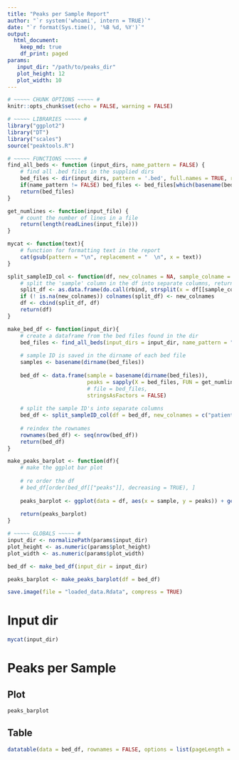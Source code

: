 ```yaml
---
title: "Peaks per Sample Report"
author: "`r system('whoami', intern = TRUE)`"
date: "`r format(Sys.time(), '%B %d, %Y')`"
output:
  html_document:
    keep_md: true
    df_print: paged
params:
   input_dir: "/path/to/peaks_dir"
   plot_height: 12
   plot_width: 10
---
```


```r
# ~~~~~ CHUNK OPTIONS ~~~~~ # 
knitr::opts_chunk$set(echo = FALSE, warning = FALSE)

# ~~~~~ LIBRARIES ~~~~~ # 
library("ggplot2")
library("DT")
library("scales")
source("peaktools.R")

# ~~~~~ FUNCTIONS ~~~~~ # 
find_all_beds <- function (input_dirs, name_pattern = FALSE) {
    # find all .bed files in the supplied dirs
    bed_files <- dir(input_dirs, pattern = '.bed', full.names = TRUE, recursive = TRUE)
    if(name_pattern != FALSE) bed_files <- bed_files[which(basename(bed_files) %in% as.character(name_pattern))]
    return(bed_files)
}

get_numlines <- function(input_file) {
    # count the number of lines in a file
    return(length(readLines(input_file)))
}

mycat <- function(text){
    # function for formatting text in the report
    cat(gsub(pattern = "\n", replacement = "  \n", x = text))
}

split_sampleID_col <- function(df, new_colnames = NA, sample_colname = "sample", split_char = "-"){
    # split the 'sample' column in the df into separate columns, return the new df with all columns
    split_df <- as.data.frame(do.call(rbind, strsplit(x = df[[sample_colname]], split = split_char)))
    if (! is.na(new_colnames)) colnames(split_df) <- new_colnames
    df <- cbind(split_df, df)
    return(df)
}

make_bed_df <- function(input_dir){
    # create a dataframe from the bed files found in the dir
    bed_files <- find_all_beds(input_dirs = input_dir, name_pattern = "peaks.bed") 
    
    # sample ID is saved in the dirname of each bed file
    samples <- basename(dirname(bed_files))
    
    bed_df <- data.frame(sample = basename(dirname(bed_files)), 
                         peaks = sapply(X = bed_files, FUN = get_numlines), 
                         # file = bed_files, 
                         stringsAsFactors = FALSE)
    
    # split the sample ID's into separate columns
    bed_df <- split_sampleID_col(df = bed_df, new_colnames = c("patient", "status", "mark")) # ABC-R-H3K9AC
    
    # reindex the rownames
    rownames(bed_df) <- seq(nrow(bed_df))
    return(bed_df)
}

make_peaks_barplot <- function(df){
    # make the ggplot bar plot
    
    # re order the df
    # bed_df[order(bed_df[["peaks"]], decreasing = TRUE), ]
    
    peaks_barplot <- ggplot(data = df, aes(x = sample, y = peaks)) + geom_bar(stat = 'identity') + coord_flip() + ggtitle("Peaks per Sample") + scale_y_continuous(labels = comma)
    
    return(peaks_barplot)
}
```

```r
# ~~~~~ GLOBALS ~~~~~ #
input_dir <- normalizePath(params$input_dir)
plot_height <- as.numeric(params$plot_height)
plot_width <- as.numeric(params$plot_width)

bed_df <- make_bed_df(input_dir = input_dir)

peaks_barplot <- make_peaks_barplot(df = bed_df)

save.image(file = "loaded_data.Rdata", compress = TRUE)
```

# Input dir

```r
mycat(input_dir)
```

# Peaks per Sample

## Plot

```r
peaks_barplot
```

## Table

```r
datatable(data = bed_df, rownames = FALSE, options = list(pageLength = -1))
```

